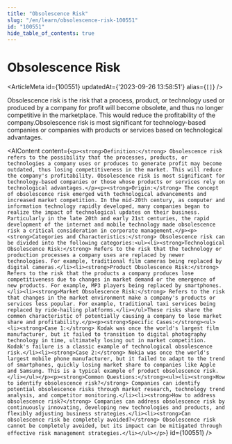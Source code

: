 ```yaml
---
title: "Obsolescence Risk"
slug: "/en/learn/obsolescence-risk-100551"
id: "100551"
hide_table_of_contents: true
---
```



# Obsolescence Risk

<ArticleMeta id={100551} updatedAt={'2023-09-26 13:58:51'} alias={`[]`} />
<div className='border-solid border-b border-t-0 my-4 border-[var(--ifm-color-gray-300)]' />

Obsolescence risk is the risk that a process, product, or technology used or produced by a company for profit will become obsolete, and thus no longer competitive in the marketplace. This would reduce the profitability of the company.Obsolescence risk is most significant for technology-based companies or companies with products or services based on technological advantages.

<AIContent content={`<p><strong>Definition:</strong> Obsolescence risk refers to the possibility that the processes, products, or technologies a company uses or produces to generate profit may become outdated, thus losing competitiveness in the market. This will reduce the company's profitability. Obsolescence risk is most significant for technology-based companies or those whose products or services rely on technological advantages.</p><p><strong>Origin:</strong> The concept of obsolescence risk emerged with technological advancements and increased market competition. In the mid-20th century, as computer and information technology rapidly developed, many companies began to realize the impact of technological updates on their business. Particularly in the late 20th and early 21st centuries, the rapid development of the internet and mobile technology made obsolescence risk a critical consideration in corporate management.</p><p><strong>Categories and Characteristics:</strong> Obsolescence risk can be divided into the following categories:<ul><li><strong>Technological Obsolescence Risk:</strong> Refers to the risk that the technology or production processes a company uses are replaced by newer technologies. For example, traditional film cameras being replaced by digital cameras.</li><li><strong>Product Obsolescence Risk:</strong> Refers to the risk that the products a company produces lose competitiveness due to changes in market demand or the emergence of new products. For example, MP3 players being replaced by smartphones.</li><li><strong>Market Obsolescence Risk:</strong> Refers to the risk that changes in the market environment make a company's products or services less popular. For example, traditional taxi services being replaced by ride-hailing platforms.</li></ul>These risks share the common characteristic of potentially causing a company to lose market share and profitability.</p><p><strong>Specific Cases:</strong><ul><li><strong>Case 1:</strong> Kodak was once the world's largest film manufacturer, but it failed to transition to digital photography technology in time, ultimately losing out in market competition. Kodak's failure is a classic example of technological obsolescence risk.</li><li><strong>Case 2:</strong> Nokia was once the world's largest mobile phone manufacturer, but it failed to adapt to the trend of smartphones, quickly losing market share to companies like Apple and Samsung. This is a typical example of product obsolescence risk.</li></ul></p><p><strong>Common Questions:</strong><ul><li><strong>How to identify obsolescence risk?</strong> Companies can identify potential obsolescence risks through market research, technology trend analysis, and competitor monitoring.</li><li><strong>How to address obsolescence risk?</strong> Companies can address obsolescence risk by continuously innovating, developing new technologies and products, and flexibly adjusting business strategies.</li><li><strong>Can obsolescence risk be completely avoided?</strong> Obsolescence risk cannot be completely avoided, but its impact can be mitigated through effective risk management strategies.</li></ul></p>`} id={100551} />
